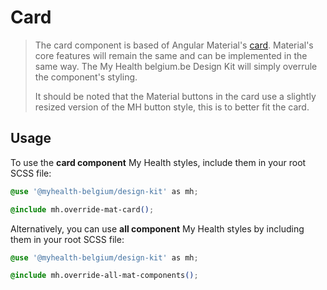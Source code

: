 
<Meta title="Components/Card" />

# Card

> The card component is based of Angular Material's [card](https://material.angular.io/components/card). Material's core features will remain the same and can be implemented in the same way.
> The My Health belgium.be Design Kit will simply overrule the component's styling.
>
> It should be noted that the Material buttons in the card use a slightly resized version of the MH button style, this is to better fit the card.

## Usage

To use the **card component** My Health styles, include them in your root SCSS file:

```css
@use '@myhealth-belgium/design-kit' as mh;

@include mh.override-mat-card();
```

Alternatively, you can use **all component** My Health styles by including them in your root SCSS file:

```css
@use '@myhealth-belgium/design-kit' as mh;

@include mh.override-all-mat-components();
```
